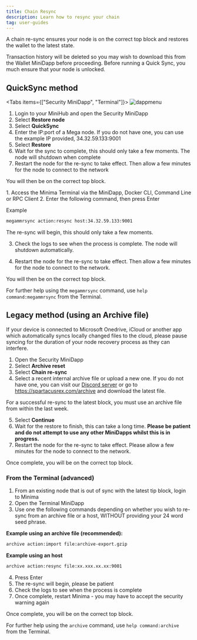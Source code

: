 ---
title: Chain Resync
description: Learn how to resync your chain
tag: user-guides
---

A chain re-sync ensures your node is on the correct top block and restores the wallet to the latest state.

<Callout title="Transaction History" type="warn">
  Transaction history will be deleted so you may wish to download this from the
  Wallet MiniDapp before proceeding.
</Callout>

<Callout title="Unlock Node before syncing" type="warn">
Before running a Quick Sync, you much ensure that your node is unlocked. 
</Callout>

## QuickSync method

<Tabs items={["Security MiniDapp", "Terminal"]}>
  <Tab value="Security MiniDapp">
![dappmenu](/img/app/security.png)

1. Login to your MiniHub and open the Security MiniDapp
2. Select **Restore node**
3. Select **QuickSync**
4. Enter the IP:port of a Mega node. If you do not have one, you can use the example IP provided, 34.32.59.133:9001
5. Select **Restore**
6. Wait for the sync to complete, this should only take a few moments. The node will shutdown when complete
7. Restart the node for the re-sync to take effect. Then allow a few minutes for the node to connect to the network

You will then be on the correct top block.

  </Tab>
  <Tab value="Terminal">
  1. Access the Minima Terminal via the MiniDapp, Docker CLI, Command Line or RPC Client
2. Enter the following command, then press Enter

Example

```bash title="Terminal"
megammrsync action:resync host:34.32.59.133:9001
```

The re-sync will begin, this should only take a few moments.

3. Check the logs to see when the process is complete. The node will shutdown automatically.

4. Restart the node for the re-sync to take effect. Then allow a few minutes for the node to connect to the network.

You will then be on the correct top block.

For further help using the `megammrsync` command, use `help command:megammrsync` from the Terminal.

  </Tab>
</Tabs>

## Legacy method (using an Archive file)

<Callout type="warn">
  If your device is connected to Microsoft Onedrive, iCloud or another app which
  automatically syncs locally changed files to the cloud, please pause syncing
  for the duration of your node recovery process as they can interfere.
</Callout>

1. Open the Security MiniDapp
2. Select **Archive reset**
3. Select **Chain re-sync**
4. Select a recent internal archive file or upload a new one. If you do not have one, you can visit our [Discord server](https://discord.com/invite/minimaglobal) or go to https://spartacusrex.com/archive and download the latest file.

<Callout title="Info">
  For a successful re-sync to the latest block, you must use an archive file
  from within the last week.
</Callout>

5. Select **Continue**
6. Wait for the restore to finish, this can take a long time. **Please be patient and do not attempt to use any other MiniDapps whilst this is in progress.**
7. Restart the node for the re-sync to take effect. Please allow a few minutes for the node to connect to the network.

Once complete, you will be on the correct top block.

### From the Terminal (advanced)

1. From an existing node that is out of sync with the latest tip block, login to Minima
2. Open the Terminal MiniDapp
3. Use one the following commands depending on whether you wish to re-sync from an archive file or a host, WITHOUT providing your 24 word seed phrase.

**Example using an archive file (recommended):**

```bash title="Terminal"
archive action:import file:archive-export.gzip
```

**Example using an host**

```bash title="Terminal"
archive action:resync file:xx.xxx.xx.xx:9001
```

4. Press Enter
5. The re-sync will begin, please be patient
6. Check the logs to see when the process is complete
7. Once complete, restart Minima - you may have to accept the security warning again

Once complete, you will be on the correct top block.

For further help using the `archive` command, use `help command:archive` from the Terminal.
